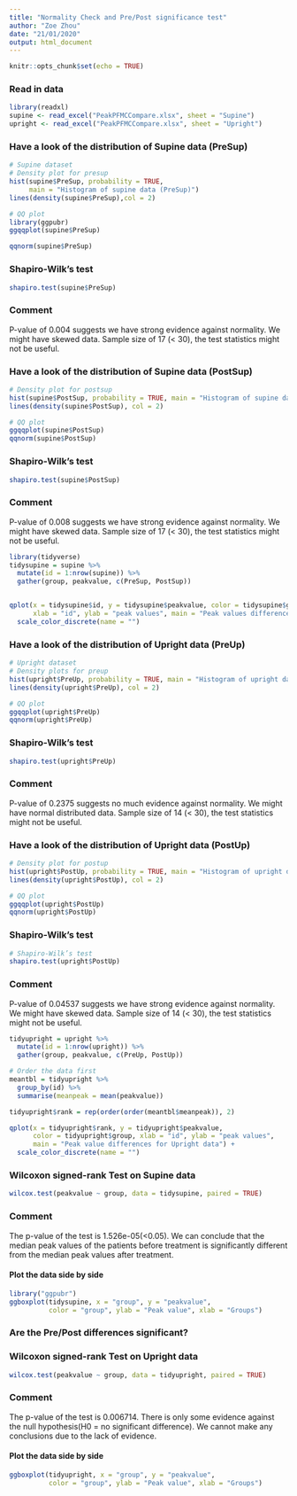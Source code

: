```yaml
---
title: "Normality Check and Pre/Post significance test"
author: "Zoe Zhou"
date: "21/01/2020"
output: html_document
---
```


```r
knitr::opts_chunk$set(echo = TRUE)
```

### Read in data
```r
library(readxl)
supine <- read_excel("PeakPFMCCompare.xlsx", sheet = "Supine")
upright <- read_excel("PeakPFMCCompare.xlsx", sheet = "Upright")
```

### Have a look of the distribution of Supine data (PreSup)
```r
# Supine dataset
# Density plot for presup
hist(supine$PreSup, probability = TRUE, 
     main = "Histogram of supine data (PreSup)")
lines(density(supine$PreSup),col = 2)
```


```r
# QQ plot
library(ggpubr)
ggqqplot(supine$PreSup)

qqnorm(supine$PreSup)
```

### Shapiro-Wilk’s test
```r
shapiro.test(supine$PreSup)
```
### Comment
P-value of 0.004 suggests we have strong evidence against normality. We might have skewed data.
Sample size of 17 (< 30), the test statistics might not be useful.

### Have a look of the distribution of Supine data (PostSup)
```r
# Density plot for postsup
hist(supine$PostSup, probability = TRUE, main = "Histogram of supine data (PostSup)")
lines(density(supine$PostSup), col = 2)

# QQ plot
ggqqplot(supine$PostSup)
qqnorm(supine$PostSup)
```

### Shapiro-Wilk’s test
```r
shapiro.test(supine$PostSup)
```
### Comment
P-value of 0.008 suggests we have strong evidence against normality. We might have skewed data.
Sample size of 17 (< 30), the test statistics might not be useful.


```r
library(tidyverse)
tidysupine = supine %>% 
  mutate(id = 1:nrow(supine)) %>%
  gather(group, peakvalue, c(PreSup, PostSup))


qplot(x = tidysupine$id, y = tidysupine$peakvalue, color = tidysupine$group,
      xlab = "id", ylab = "peak values", main = "Peak values differences for supine data") + 
  scale_color_discrete(name = "")
```

### Have a look of the distribution of Upright data (PreUp)
```r
# Upright dataset
# Density plots for preup
hist(upright$PreUp, probability = TRUE, main = "Histogram of upright data (PreUp)")
lines(density(upright$PreUp), col = 2)
```


```r
# QQ plot
ggqqplot(upright$PreUp)
qqnorm(upright$PreUp)
```


### Shapiro-Wilk’s test
```r
shapiro.test(upright$PreUp)
```
### Comment
P-value of 0.2375 suggests no much evidence against normality. We might have normal distributed data.
Sample size of 14 (< 30), the test statistics might not be useful.


### Have a look of the distribution of Upright data (PostUp)
```r
# Density plot for postup
hist(upright$PostUp, probability = TRUE, main = "Histogram of upright data (PostUp)")
lines(density(upright$PostUp), col = 2)
```


```r
# QQ plot
ggqqplot(upright$PostUp)
qqnorm(upright$PostUp)
```

### Shapiro-Wilk’s test
```r
# Shapiro-Wilk’s test
shapiro.test(upright$PostUp)
```
### Comment
P-value of 0.04537 suggests we have strong evidence against normality. We might have skewed data.
Sample size of 14 (< 30), the test statistics might not be useful.

```r
tidyupright = upright %>% 
  mutate(id = 1:nrow(upright)) %>%
  gather(group, peakvalue, c(PreUp, PostUp))

# Order the data first
meantbl = tidyupright %>% 
  group_by(id) %>%
  summarise(meanpeak = mean(peakvalue))

tidyupright$rank = rep(order(order(meantbl$meanpeak)), 2)

qplot(x = tidyupright$rank, y = tidyupright$peakvalue, 
      color = tidyupright$group, xlab = "id", ylab = "peak values",
      main = "Peak value differences for Upright data") + 
  scale_color_discrete(name = "")
```

### Wilcoxon signed-rank Test on Supine data
```r
wilcox.test(peakvalue ~ group, data = tidysupine, paired = TRUE)
```
### Comment
The p-value of the test is 1.526e-05(<0.05). We can conclude that the median peak values of the patients before treatment is significantly different from the median peak values after treatment.

#### Plot the data side by side
```r
library("ggpubr")
ggboxplot(tidysupine, x = "group", y = "peakvalue", 
          color = "group", ylab = "Peak value", xlab = "Groups")
```




### Are the Pre/Post differences significant?

### Wilcoxon signed-rank Test on Upright data
```r
wilcox.test(peakvalue ~ group, data = tidyupright, paired = TRUE)
```
### Comment
The p-value of the test is 0.006714. There is only some evidence against the null hypothesis(H0 = no significant difference). We cannot make any conclusions due to the lack of evidence.

#### Plot the data side by side
```r
ggboxplot(tidyupright, x = "group", y = "peakvalue", 
          color = "group", ylab = "Peak value", xlab = "Groups")
```








